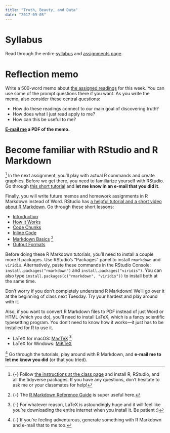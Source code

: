 ```yaml
---
title: "Truth, Beauty, and Data"
date: "2017-09-05"
---
```


# Syllabus

Read through the entire [syllabus](/syllabus/) and [assignments page](/assignments/).


# Reflection memo

Write a 500-word memo about [the assigned readings](/reading/01-reading/) for this week. You can use some of the prompt questions there if you want. As you write the memo, also consider these central questions:

- How do these readings connect to our main goal of discovering truth?
- How does what I just read apply to me?
- How can this be useful to me?

**[E-mail me](mailto:andrew_heiss@byu.edu) a PDF of the memo.**


# Become familiar with RStudio and R Markdown

^[{-} Follow [the instructions at the class page](/class/01-class/#installing-r-rstudio-and-the-tidyverse) and install R, RStudio, and all the tidyverse packages. If you have any questions, don't hesitate to ask me or your classmates for help!] In the next assignment, you'll play with actual R commands and create graphics. Before we get there, you need to familiarize yourself with RStudio. Go through [this short tutorial](http://stat545.com/block002_hello-r-workspace-wd-project.html) and **let me know in an e-mail that you did it**.

Finally, you will write future memos and homework assignments in R Markdown instead of Word. RStudio has [a helpful tutorial and a short video about R Markdown](http://rmarkdown.rstudio.com/lesson-1.html). Go through these short lessons:

- [Introduction](http://rmarkdown.rstudio.com/lesson-1.html)
- [How it Works](http://rmarkdown.rstudio.com/lesson-2.html)
- [Code Chunks](http://rmarkdown.rstudio.com/lesson-3.html)
- [Inline Code](http://rmarkdown.rstudio.com/lesson-4.html)
- [Markdown Basics](http://rmarkdown.rstudio.com/lesson-8.html) ^[{-} The [R Markdown Reference Guide](https://www.rstudio.com/wp-content/uploads/2015/03/rmarkdown-reference.pdf) is super useful here.]
- [Output Formats](http://rmarkdown.rstudio.com/lesson-9.html)

Before doing these R Markdown tutorials, you'll need to install a couple more R packages. Use RStudio's "Packages" panel to install `rmarkdown` and `viridis`. Alternatively, paste these commands in the RStudio Console: `install.packages("rmarkdown")` and `install.packages("viridis")`. You can also type `install.packages(c("rmarkdown", "viridis"))` to install both at the same time.

Don't worry if you don't completely understand R Markdown! We'll go over it at the beginning of class next Tuesday. Try your hardest and play around with it.

Also, if you want to convert R Markdown files to PDF instead of just Word or HTML (which you do), you'll need to install LaTeX, which is a fancy scientific typesetting program. You don't need to know how it works—it just has to be installed for R to use it.

- LaTeX for macOS: [MacTeX](https://www.tug.org/mactex/) ^[{-} For whatever reason, LaTeX is astoundingly huge and it will feel like you're downloading the entire internet when you install it. Be patient :)]
- LaTeX for Windows: [MiKTeX](https://miktex.org/howto/install-miktex)

^[{-} If you're feeling adventurous, generate something with R Markdown and e-mail that to me too.] Go through the tutorials, play around with R Markdown, and **e-mail me to let me know you did** (or that you tried).
